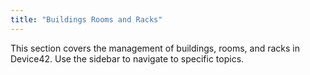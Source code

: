 ```yaml
---
title: "Buildings Rooms and Racks"
---
```


This section covers the management of buildings, rooms, and racks in Device42. Use the sidebar to navigate to specific topics.